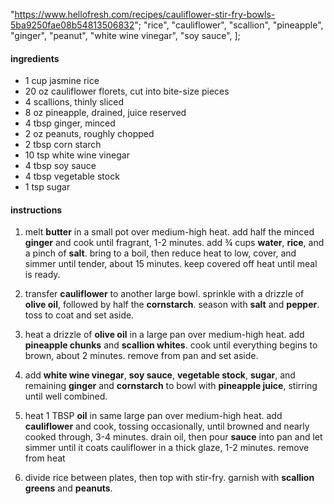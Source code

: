   "https://www.hellofresh.com/recipes/cauliflower-stir-fry-bowls-5ba9250fae08b54813506832";
  "rice",
  "cauliflower",
  "scallion",
  "pineapple",
  "ginger",
  "peanut",
  "white wine vinegar",
  "soy sauce",
];

#### ingredients

- 1 cup jasmine rice
- 20 oz cauliflower florets, cut into bite-size pieces
- 4 scallions, thinly sliced
- 8 oz pineapple, drained, juice reserved
- 4 tbsp ginger, minced
- 2 oz peanuts, roughly chopped
- 2 tbsp corn starch
- 10 tsp white wine vinegar
- 4 tbsp soy sauce
- 4 tbsp vegetable stock
- 1 tsp sugar

#### instructions

1. melt **butter** in a small pot over medium-high heat. add half the minced **ginger** and cook until fragrant, 1-2 minutes. add ¾ cups **water**, **rice**, and a pinch of **salt**. bring to a boil, then reduce heat to low, cover, and simmer until tender, about 15 minutes. keep covered off heat until meal is ready.

2. transfer **cauliflower** to another large bowl. sprinkle with a drizzle of **olive oil**, followed by half the **cornstarch**. season with **salt** and **pepper**. toss to coat and set aside.

3. heat a drizzle of **olive oil** in a large pan over medium-high heat. add **pineapple chunks** and **scallion whites**. cook until everything begins to brown, about 2 minutes. remove from pan and set aside.

4. add **white wine vinegar**, **soy sauce**, **vegetable stock**, **sugar**, and remaining **ginger** and **cornstarch** to bowl with **pineapple juice**, stirring until well combined.

5. heat 1 TBSP **oil** in same large pan over medium-high heat. add **cauliflower** and cook, tossing occasionally, until browned and nearly cooked through, 3-4 minutes. drain oil, then pour **sauce** into pan and let simmer until it coats cauliflower in a thick glaze, 1-2 minutes. remove from heat

6. divide rice between plates, then top with stir-fry. garnish with **scallion greens** and **peanuts**.
